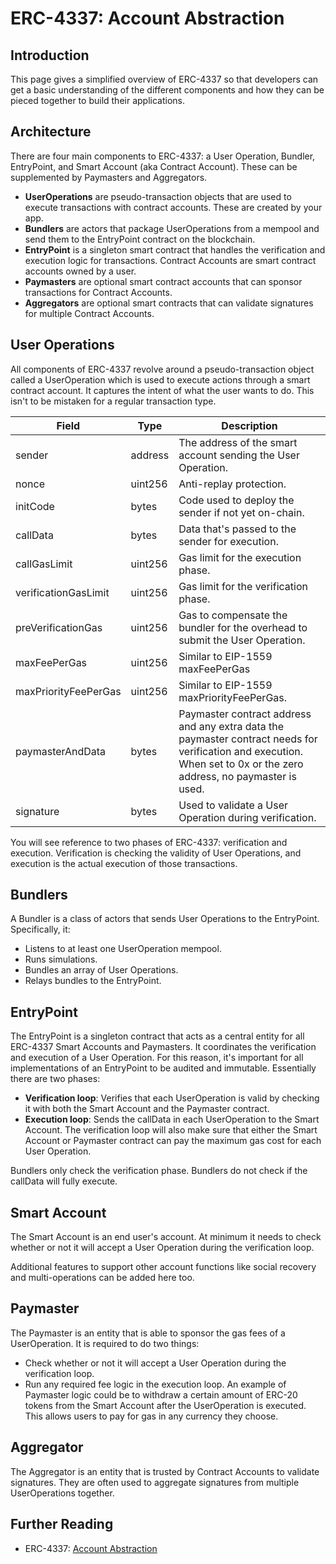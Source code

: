 # ERC-4337: Account Abstraction

## Introduction

This page gives a simplified overview of ERC-4337 so that developers can get a basic understanding of the different components and how they can be pieced together to build their applications.

## Architecture

There are four main components to ERC-4337: a User Operation, Bundler, EntryPoint, and Smart Account (aka Contract Account). These can be supplemented by Paymasters and Aggregators.

- **UserOperations** are pseudo-transaction objects that are used to execute transactions with contract accounts. These are created by your app.
- **Bundlers** are actors that package UserOperations from a mempool and send them to the EntryPoint contract on the blockchain.
- **EntryPoint** is a singleton smart contract that handles the verification and execution logic for transactions.
Contract Accounts are smart contract accounts owned by a user.
- **Paymasters** are optional smart contract accounts that can sponsor transactions for Contract Accounts.
- **Aggregators** are optional smart contracts that can validate signatures for multiple Contract Accounts.

## User Operations
All components of ERC-4337 revolve around a pseudo-transaction object called a UserOperation which is used to execute actions through a smart contract account. It captures the intent of what the user wants to do. This isn't to be mistaken for a regular transaction type.

| Field                | Type    | Description                                                                                                                                                          |
| -------------------- | ------- | -------------------------------------------------------------------------------------------------------------------------------------------------------------------- |
| sender               | address | The address of the smart account sending the User Operation.                                                                                                         |
| nonce                | uint256 | Anti-replay protection.                                                                                                                                              |
| initCode             | bytes   | Code used to deploy the sender if not yet on-chain.                                                                                                                  |
| callData             | bytes   | Data that's passed to the sender for execution.                                                                                                                      |
| callGasLimit         | uint256 | Gas limit for the execution phase.                                                                                                                                   |
| verificationGasLimit | uint256 | Gas limit for the verification phase.                                                                                                                                |
| preVerificationGas   | uint256 | Gas to compensate the bundler for the overhead to submit the User Operation.                                                                                         |
| maxFeePerGas         | uint256 | Similar to EIP-1559 maxFeePerGas                                                                                                                                     |
| maxPriorityFeePerGas | uint256 | Similar to EIP-1559 maxPriorityFeePerGas.                                                                                                                            |
| paymasterAndData     | bytes   | Paymaster contract address and any extra data the paymaster contract needs for verification and execution. When set to 0x or the zero address, no paymaster is used. |
| signature            | bytes   | Used to validate a User Operation during verification.                                                                                                               |

You will see reference to two phases of ERC-4337: verification and execution. Verification is checking the validity of User Operations, and execution is the actual execution of those transactions.

## Bundlers
A Bundler is a class of actors that sends User Operations to the EntryPoint. Specifically, it:

- Listens to at least one UserOperation mempool.
- Runs simulations.
- Bundles an array of User Operations.
- Relays bundles to the EntryPoint.

## EntryPoint
The EntryPoint is a singleton contract that acts as a central entity for all ERC-4337 Smart Accounts and Paymasters. It coordinates the verification and execution of a User Operation. For this reason, it's important for all implementations of an EntryPoint to be audited and immutable.
Essentially there are two phases:

- **Verification loop**: Verifies that each UserOperation is valid by checking it with both the Smart Account and the Paymaster contract.
- **Execution loop**: Sends the callData in each UserOperation to the Smart Account.
The verification loop will also make sure that either the Smart Account or Paymaster contract can pay the maximum gas cost for each User Operation.

Bundlers only check the verification phase. Bundlers do not check if the callData will fully execute.

## Smart Account
The Smart Account is an end user's account. At minimum it needs to check whether or not it will accept a User Operation during the verification loop.

Additional features to support other account functions like social recovery and multi-operations can be added here too.

## Paymaster
The Paymaster is an entity that is able to sponsor the gas fees of a UserOperation. It is required to do two things:

- Check whether or not it will accept a User Operation during the verification loop.
- Run any required fee logic in the execution loop.
An example of Paymaster logic could be to withdraw a certain amount of ERC-20 tokens from the Smart Account after the UserOperation is executed. This allows users to pay for gas in any currency they choose.

## Aggregator
The Aggregator is an entity that is trusted by Contract Accounts to validate signatures. They are often used to aggregate signatures from multiple UserOperations together.

## Further Reading

- ERC-4337: [Account Abstraction](https://eips.ethereum.org/EIPS/eip-4337)

